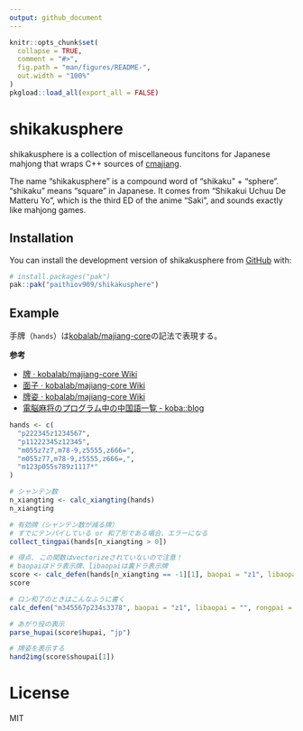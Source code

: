 ```yaml
---
output: github_document
---
```


<!-- README.md is generated from README.Rmd. Please edit that file -->

```r
knitr::opts_chunk$set(
  collapse = TRUE,
  comment = "#>",
  fig.path = "man/figures/README-",
  out.width = "100%"
)
pkgload::load_all(export_all = FALSE)
```

# shikakusphere

<!-- badges: start -->
<!-- badges: end -->

shikakusphere is a collection of miscellaneous funcitons for Japanese mahjong that wraps C++ sources of [cmajiang](https://github.com/TadaoYamaoka/cmajiang).

The name "shikakusphere" is a compound word of "shikaku" + "sphere". "shikaku" means "square" in Japanese.
It comes from "Shikakui Uchuu De Matteru Yo", which is the third ED of the anime "Saki", and sounds exactly like mahjong games.

## Installation

You can install the development version of shikakusphere from [GitHub](https://github.com/) with:

``` r
# install.packages("pak")
pak::pak("paithiov909/shikakusphere")
```

## Example

手牌（`hands`）は[kobalab/majiang-core](https://github.com/kobalab/majiang-core)の記法で表現する。

**参考**

- [牌 · kobalab/majiang-core Wiki](https://github.com/kobalab/majiang-core/wiki/%E7%89%8C)
- [面子 · kobalab/majiang-core Wiki](https://github.com/kobalab/majiang-core/wiki/%E9%9D%A2%E5%AD%90)
- [牌姿 · kobalab/majiang-core Wiki](https://github.com/kobalab/majiang-core/wiki/%E7%89%8C%E5%A7%BF)
- [電脳麻将のプログラム中の中国語一覧 - koba::blog](https://blog.kobalab.net/entry/20170722/1500688645)

```r
hands <- c(
  "p222345z1234567",
  "p11222345z12345",
  "m055z7z7,m78-9,z5555,z666=",
  "m055z77,m78-9,z5555,z666=,",
  "m123p055s789z1117*"
)

# シャンテン数
n_xiangting <- calc_xiangting(hands)
n_xiangting

# 有効牌（シャンテン数が減る牌）
# すでにテンパイしている or 和了形である場合、エラーになる
collect_tingpai(hands[n_xiangting > 0])

# 得点. この関数はvectorizeされていないので注意！
# baopaiはドラ表示牌、libaopaiは裏ドラ表示牌
score <- calc_defen(hands[n_xiangting == -1][1], baopai = "z1", libaopai = "")
score

# ロン和了のときはこんなふうに書く
calc_defen("m345567p234s3378", baopai = "z1", libaopai = "", rongpai = "s9=")

# あがり役の表示
parse_hupai(score$hupai, "jp")

# 牌姿を表示する
hand2img(score$shoupai[1])
```

# License

MIT
